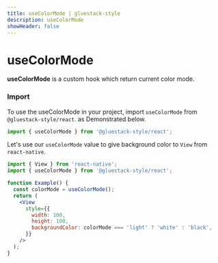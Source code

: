```yaml
---
title: useColorMode | gluestack-style
description: useColorMode
showHeader: false
---
```



<Meta title="hooks/useColorMode" />

# useColorMode

**useColorMode** is a custom hook which return current color mode.

### Import

To use the useColorMode in your project, import `useColorMode` from `@gluestack-style/react`. as Demonstrated below.

```jsx
import { useColorMode } from '@gluestack-style/react';
```

Let's use our `useColorMode` value to give background color to `View` from `react-native`.

```jsx
import { View } from 'react-native';
import { useColorMode } from '@gluestack-style/react';

function Example() {
  const colorMode = useColorMode();
  return (
    <View
      style={{
        width: 100,
        height: 100,
        backgroundColor: colorMode === 'light' ? 'white' : 'black',
      }}
    />
  );
}
```

